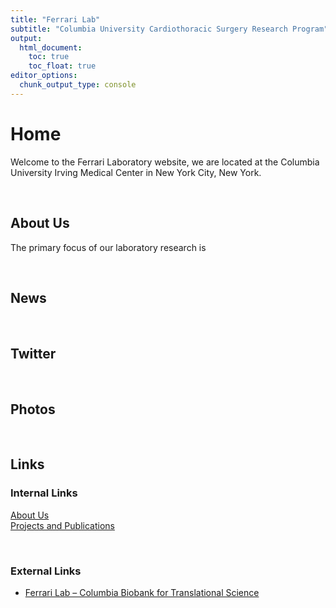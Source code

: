```yaml
---
title: "Ferrari Lab"
subtitle: "Columbia University Cardiothoracic Surgery Research Program"
output: 
  html_document:
    toc: true
    toc_float: true
editor_options: 
  chunk_output_type: console
---
```


# Home

Welcome to the Ferrari Laboratory website, we are located at the Columbia University Irving Medical Center in New York City, New York.

\


## About Us

The primary focus of our laboratory research is 

\


## News

\

## Twitter

\



## Photos 

<center>

</center>

\



##  Links

### Internal Links

[About Us](about.html)\
[Projects and Publications](projects.html)


\

### External Links

* [Ferrari Lab – Columbia Biobank for Translational Science](https://columbiasurgery.org/research/ferrari-lab)


\


